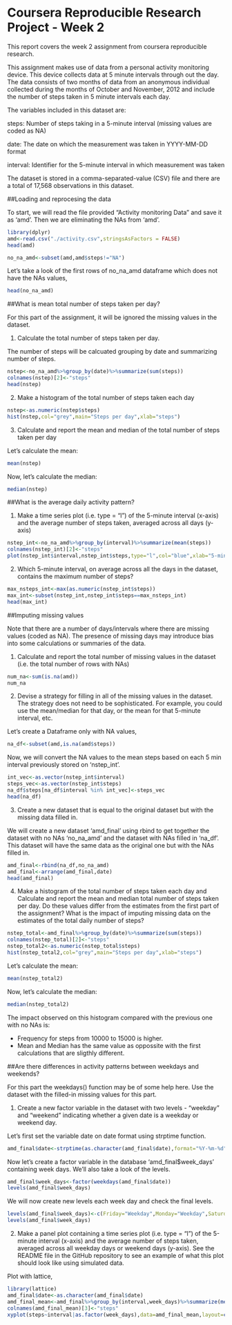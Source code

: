 Coursera Reproducible Research Project - Week 2
================================================

This report covers the week 2 assignment from coursera reproducible research.

This assignment makes use of data from a personal activity monitoring device. This device collects data at 5 minute intervals through out the day. The data consists of two months of data from an anonymous individual collected during the months of October and November, 2012 and include the number of steps taken in 5 minute intervals each day.

The variables included in this dataset are:

steps: Number of steps taking in a 5-minute interval (missing values are coded as NA)

date: The date on which the measurement was taken in YYYY-MM-DD format

interval: Identifier for the 5-minute interval in which measurement was taken

The dataset is stored in a comma-separated-value (CSV) file and there are a total of 17,568 observations in this dataset.


##Loading and reprocesing the data

To start, we will read the file provided "Activity monitoring Data" and save it as 'amd'. Then we are eliminating the NAs from 'amd'.

```r
library(dplyr)
amd<-read.csv("./activity.csv",stringsAsFactors = FALSE)
head(amd)
```

```r
no_na_amd<-subset(amd,amd$steps!="NA")
```

Let's take a look of the first rows of no_na_amd dataframe which does not have the NAs values,

```r
head(no_na_amd)
```

##What is mean total number of steps taken per day?

For this part of the assignment, it will be ignored the missing values in the dataset.

1. Calculate the total number of steps taken per day.

The number of steps will be calcuated grouping by date and summarizing number of steps.

```R
nstep<-no_na_amd%>%group_by(date)%>%summarize(sum(steps))
colnames(nstep)[2]<-"steps"
head(nstep)
```

2. Make a histogram of the total number of steps taken each day

```r
nstep<-as.numeric(nstep$steps)
hist(nstep,col="grey",main="Steps per day",xlab="steps")
```

3. Calculate and report the mean and median of the total number of steps taken per day

Let's calculate the mean:

```r
mean(nstep)
```

Now, let's calculate the median:

```r
median(nstep)
```

##What is the average daily activity pattern?

1. Make a time series plot (i.e. type = "l") of the 5-minute interval (x-axis) and the average number of steps taken, averaged across all days (y-axis)

```r
nstep_int<-no_na_amd%>%group_by(interval)%>%summarize(mean(steps))
colnames(nstep_int)[2]<-"steps"
plot(nstep_int$interval,nstep_int$steps,type="l",col="blue",xlab="5-minute interval",ylab="Avg steps", main="Time Series - 5 min Interval vs Avg Steps")
```

2. Which 5-minute interval, on average across all the days in the dataset, contains the maximum number of steps?

```r
max_nsteps_int<-max(as.numeric(nstep_int$steps))
max_int<-subset(nstep_int,nstep_int$steps==max_nsteps_int)
head(max_int)
```

##Imputing missing values

Note that there are a number of days/intervals where there are missing values (coded as NA). The presence of missing days may introduce bias into some calculations or summaries of the data.

1. Calculate and report the total number of missing values in the dataset (i.e. the total number of rows with NAs)

```r
num_na<-sum(is.na(amd))
num_na
```


2. Devise a strategy for filling in all of the missing values in the dataset. The strategy does not need to be sophisticated. For example, you could use the mean/median for that day, or the mean for that 5-minute interval, etc.

Let's create a Dataframe only with NA values,

```r
na_df<-subset(amd,is.na(amd$steps))
```

Now, we will convert the NA values to the mean steps based on each 5 min interval previously stored on 'nstep_int'.

```r
int_vec<-as.vector(nstep_int$interval)
steps_vec<-as.vector(nstep_int$steps)
na_df$steps[na_df$interval %in% int_vec]<-steps_vec
head(na_df)
```

3. Create a new dataset that is equal to the original dataset but with the missing data filled in.

We will create a new dataset 'amd_final' using rbind to get together the dataset with no NAs 'no_na_amd' and the dataset with NAs filled in 'na_df'. This dataset will have the same data as the original one but with the NAs filled in.

```r
amd_final<-rbind(na_df,no_na_amd)
amd_final<-arrange(amd_final,date)
head(amd_final)
```

4. Make a histogram of the total number of steps taken each day and Calculate and report the mean and median total number of steps taken per day. Do these values differ from the estimates from the first part of the assignment? What is the impact of imputing missing data on the estimates of the total daily number of steps?

```r
nstep_total<-amd_final%>%group_by(date)%>%summarize(sum(steps))
colnames(nstep_total)[2]<-"steps"
nstep_total2<-as.numeric(nstep_total$steps)
hist(nstep_total2,col="grey",main="Steps per day",xlab="steps")
```

Let's calculate the mean:

```r
mean(nstep_total2)
```

Now, let's calculate the median:

```r
median(nstep_total2)
```

The impact observed on this histogram compared with the previous one with no NAs is:

* Frequency for steps from 10000 to 15000 is higher. 
* Mean and Median has the same value as oppossite with the first calculations that are sligthly different.

##Are there differences in activity patterns between weekdays and weekends?

For this part the weekdays() function may be of some help here. Use the dataset with the filled-in missing values for this part.

1. Create a new factor variable in the dataset with two levels - "weekday" and "weekend" indicating whether a given date is a weekday or weekend day.


Let's first set the variable date on date format using strptime function.

```r
amd_final$date<-strptime(as.character(amd_final$date),format="%Y-%m-%d",tz="")
```

Now let's create a factor variable in the database 'amd_final$week_days' containing week days. We'll also take a look of the levels.

```r
amd_final$week_days<-factor(weekdays(amd_final$date))
levels(amd_final$week_days)
```

We will now create new levels each week day and check the final levels.

```r
levels(amd_final$week_days)<-c(Friday="Weekday",Monday="Weekday",Saturday="Weekend",Sunday="Weekend",Thursday="Weekday",Tuesday="Weekday",Wednesday="Weekday") 
levels(amd_final$week_days)
```

2. Make a panel plot containing a time series plot (i.e. type = "l") of the 5-minute interval (x-axis) and the average number of steps taken, averaged across all weekday days or weekend days (y-axis). See the README file in the GitHub repository to see an example of what this plot should look like using simulated data.


Plot with lattice,
```r
library(lattice)
amd_final$date<-as.character(amd_final$date)
amd_final_mean<-amd_final%>%group_by(interval,week_days)%>%summarize(mean(steps))
colnames(amd_final_mean)[3]<-"steps"
xyplot(steps~interval|as.factor(week_days),data=amd_final_mean,layout=c(1,2),type="l",ylab="Number of  steps")
```








